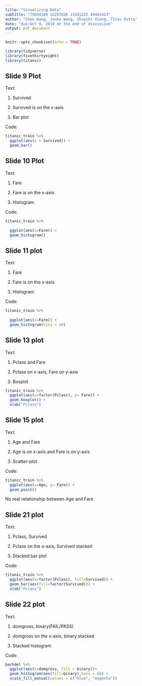 ```yaml
---
title: "Visualizing Data"
subtitle: "75694189 16257626 13341225 49442423"
author: "Chen Wang, Junke Wang, Zhuozhi Xiong, Titas Dutta"
date: "due:Oct 9, 2019 at the end of discussion"
output: pdf_document
---
```


```r
knitr::opts_chunk$set(echo = TRUE)
```


```r
library(tidyverse)
library(fivethirtyeight)
library(titanic)
```


## Slide 9 Plot

Text:

1. Survived

2. Survived is on the x-axis 

3. Bar plot

Code:

```r
titanic_train %>% 
  ggplot(aes(x = Survived)) +
  geom_bar()
```

\pagebreak



## Slide 10 Plot

Text:

1. Fare

2. Fare is on the x-axis

3. Histogram

Code:

```r
titanic_train %>% 
  
  ggplot(aes(x=Fare)) +
  geom_histogram()
```

\pagebreak

## Slide 11 plot

Text:

1. Fare

2. Fare is on the x-axis

3. Histogram


Code:

```r
titanic_train %>% 
  
  ggplot(aes(x=Fare)) +
  geom_histogram(bins = 40)
```

\pagebreak

## Slide 13 plot

Text:

1. Pclass and Fare

2. Pclass on x-axis, Fare on y-axis

3. Boxplot

```r
titanic_train %>% 
  ggplot(aes(x=factor(Pclass), y= Fare)) +
  geom_boxplot() +
  xlab("Pclass")
```

\pagebreak

## Slide 15 plot

Text:

1. Age and Fare

2. Age is on x-axis and Fare is on y-axis

3. Scatter-plot

Code:

```r
titanic_train %>% 
  ggplot(aes(x=Age, y= Fare)) +
  geom_point()
```

No real relationship between Age and Fare

\pagebreak

## Slide 21 plot

Text:

1. Pclass, Survived

2. Pclass on the x-axis, Survived stacked 

3. Stacked bar plot


Code:

```r
titanic_train %>% 
  ggplot(aes(x=factor(Pclass), fill=Survived)) +
  geom_bar(aes(fill=factor(Survived))) +
  xlab("Pclass")
```

\pagebreak

## Slide 22 plot


Text:

1. domgross, binary(FAIL/PASS)

2. domgross on the x-axis, binary stacked

3. Stacked histogram

Code:

```r
bechdel %>% 
  ggplot(aes(x=domgross, fill = binary))+
  geom_histogram(aes(fill=binary),bins = 80) +
  scale_fill_manual(values = c("blue", "magenta"))
```

